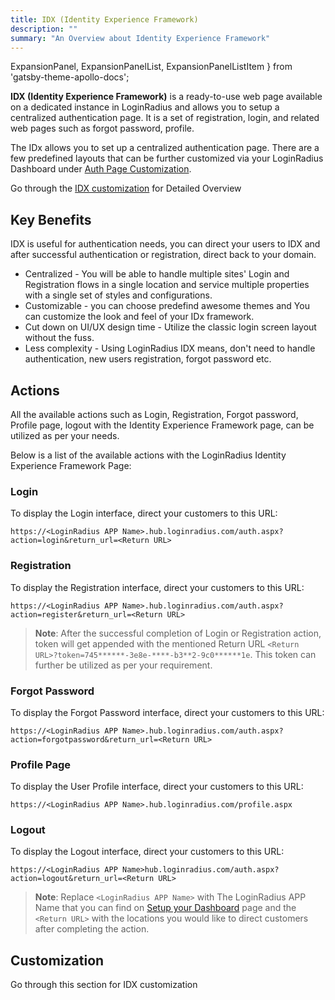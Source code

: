 ```yaml
---
title: IDX (Identity Experience Framework)
description: ""
summary: "An Overview about Identity Experience Framework"
---
```



  ExpansionPanel,
  ExpansionPanelList,
  ExpansionPanelListItem
} from 'gatsby-theme-apollo-docs';


**IDX (Identity Experience Framework)** is a ready-to-use web page available on a dedicated instance in LoginRadius and allows you to setup a centralized authentication page. It is a set of registration, login, and related web pages such as forgot password, profile.

The IDx allows you to set up a centralized authentication page. There are a few predefined layouts that can be further customized via your LoginRadius Dashboard under [Auth Page Customization](https://dashboard.loginradius.com/auth-page).

Go through the [IDX customization](#customization) for Detailed Overview


## Key Benefits

IDX is useful for authentication needs, you can direct your users to IDX and after successful authentication or registration, direct back to your domain.

- Centralized - You will be able to handle multiple sites' Login and Registration flows in a single location and service multiple properties with a single set of styles and configurations.
- Customizable - you can choose predefind awesome themes and You can customize the look and feel of your IDx framework.
- Cut down on UI/UX design time - Utilize the classic login screen layout without the fuss.
- Less complexity - Using LoginRadius IDX means, don't need to handle authentication, new users registration, forgot password etc.

## Actions
All the available actions such as Login, Registration, Forgot password, Profile page, logout with the Identity Experience Framework page, can be utilized as per your needs.

Below is a list of the available actions with the LoginRadius Identity Experience Framework Page:

### Login
To display the Login interface, direct your customers to this URL:
```
https://<LoginRadius APP Name>.hub.loginradius.com/auth.aspx?action=login&return_url=<Return URL>
```

### Registration
To display the Registration interface, direct your customers to this URL:
```
https://<LoginRadius APP Name>.hub.loginradius.com/auth.aspx?action=register&return_url=<Return URL>
```

> **Note**: After the successful completion of Login or Registration action, token will get appended with the mentioned Return URL `<Return URL>?token=745******-3e8e-****-b3**2-9c0******1e`.
> This token can further be utilized as per your requirement.


### Forgot Password
To display the Forgot Password interface, direct your customers to this URL:
```
https://<LoginRadius APP Name>.hub.loginradius.com/auth.aspx?action=forgotpassword&return_url=<Return URL>
```

### Profile Page
To display the User Profile interface, direct your customers to this URL:
```
https://<LoginRadius APP Name>.hub.loginradius.com/profile.aspx
```

### Logout
To display the Logout interface, direct your customers to this URL:
```
https://<LoginRadius APP Name>hub.loginradius.com/auth.aspx?action=logout&return_url=<Return URL>
```


> **Note**: Replace `<LoginRadius APP Name>` with The LoginRadius APP Name that you can find on [Setup your Dashboard](/howto/dashboard-setup/) page and the `<Return URL>` with the locations you would like to direct customers after completing the action.

## Customization
Go through this section for IDX customization

<ExpansionPanel title="Click here to view details">
<Customize />
</ExpansionPanel>
